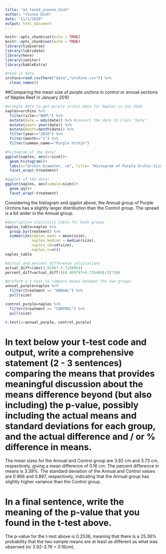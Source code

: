 ```yaml
---
title: "a3_task4_yvonne_dinh"
author: "Yvonne Dinh"
date: "11/1/2020"
output: html_document
---
```


```r
knitr::opts_chunk$set(echo = TRUE)
knitr::opts_chunk$set(echo = TRUE)
library(tidyverse)
library(lubridate)
library(here)
library(janitor)
library(kableExtra)
```

```r
#read in data
urchins=read.csv(here("data","urchins.csv")) %>% 
  clean_names()
```

##Comparing the mean size of purple urchins in control or annual sections of Naples Reef in January 2010
```r
#wrangle data to get purple urchin data for Naples in Jan 2010
naples=urchins %>% 
  filter(site=="NAPL") %>% 
  mutate(date = mdy(date)) %>% #convert the date to class "Date" 
  mutate(year= year(date)) %>% 
  mutate(month=month(date)) %>% 
  filter(year=="2010") %>% 
  filter(month=="1") %>% 
  filter(common_name=="Purple Urchin")

#histogram of the data!
ggplot(naples, aes(x=size))+
  geom_histogram()+
  labs(x="Urchin Diameter, cm", title= "Histogram of Purple Urchin Sizes in Naples Reef")+
  facet_wrap(~treatment)

#qqplot of the data!
ggplot(naples, aes(sample=size))+
  geom_qq()+
  facet_wrap(~treatment)
```

Considering the histogram and qqplot above, the Annual group of Purple Urchins has a slightly larger distribution than the Control group. The spread is a bit wider in the Annual group. 


```r
#descriptive statistics table for both groups
naples_table=naples %>% 
  group_by(treatment) %>% 
  summarize(naples_mean = mean(size),
            naples_median = median(size),
            naples_sd=sd(size),
            naples_n=n())
naples_table

#actual and percent difference calculations
actual_diff=(abs(3.91667-3.725806))
percent_diff=actual_diff/((4.469797+6.776489)/2)*100

#preform a t-test to compare means between the two groups
annual_purple=naples %>% 
  filter(treatment == "ANNUAL") %>% 
  pull(size)

control_purple=naples %>% 
  filter(treatment == "CONTROL") %>% 
  pull(size)

t.test(x=annual_purple, control_purple)
```

# In text below your t-test code and output, write a comprehensive statement (2 - 3 sentences) comparing the means that provides meaningful discussion about the means difference beyond (but also including) the p-value, possibly including the actual means and standard deviations for each group, and the actual difference and / or % difference in means.
The mean sizes for the Annual and Control group are 3.92 cm and 3.73 cm, respectively, giving a mean difference of 0.16 cm. The percent difference in means is 3.39%. The standard deviation of the Annual and Control values are 0.966 and 0.867, respectively, indicating that the Annual group has slightly higher variance than the Control group. 


# In a final sentence, write the meaning of the p-value that you found in the t-test above. 
The p-value for the t-test above is 0.2536, meaning that there is a 25.36% probability that the two sample means are at least as different as what was observed (or 3.92-3.76 = 0.16cm). 

